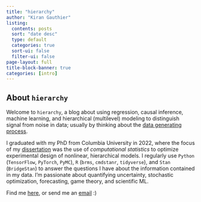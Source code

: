 ```yaml
---
title: "hierarchy"
author: "Kiran Gauthier"
listing:
  contents: posts
  sort: "date desc"
  type: default
  categories: true
  sort-ui: false
  filter-ui: false
page-layout: full
title-block-banner: true
categories: [intro]
---
```


## About `hierarchy`

Welcome to `hierarchy`, a blog about using regression, causal inference, machine learning, and hierarchical (multilevel) modeling to distinguish signal from noise in data; usually by thinking about the [data generating process](https://bob-carpenter.github.io/stan-getting-started/stan-getting-started.html).

I graduated with my PhD from Columbia University in 2022, where the focus of my [dissertation](https://clio.columbia.edu/catalog/16899459?counter=1) was the use of *computational statistics* to optimize experimental design of nonlinear, hierarchical models. I regularly use `Python` (`TensorFlow`, `PyTorch`, `PyMC`), `R` (`brms`, `cmdstanr`, `tidyverse`), and `Stan` (`BridgeStan`) to answer the questions I have about the information contained in my data. I'm passionate about quantifying uncertainty, stochastic optimization, forecasting, game theory, and scientific ML.

Find me [here](https://www.linkedin.com/in/kiran-gauthier/), or send me an [email](mailto:kiran.gauthier@columbia.edu) :)
